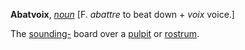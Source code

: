 '''Abatvoix''', ''[[noun (part of speech)|noun]]'' [F. ''abattre'' to beat down + ''voix'' voice.]

The [[sounding-]] board over a [[pulpit]] or [[rostrum]].